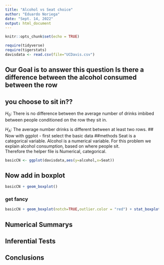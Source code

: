 ```yaml
---
title: "Alcohol vs Seat choice"
author: "Eduardo Noriega"
date: "Sept. 14, 2022"
output: html_document
---
```


```r
knitr::opts_chunk$set(echo = TRUE)
```

```r
require(tidyverse)
require(tigerstats)
davisdata <- read.csv(file="UCDavis.csv")
```
## Our Goal is to answer this question Is there a difference between the alcohol consumed between the row
## you choose to sit in??
$H_0$: There is no difference between the average number of drinks imbibed between people conditioned on the row they sit in. 

$H_A$: The average number drinks is different between at least two rows. 
## Now with ggplot - first select the basic data
##methods
Seat is a categorical variable.
Alcohol is a numerical variable.
For this problem we explain alcohol consumption, based on where people sit.  
Therefore the helper file is Numerical, categorical.

```r
basicCN <- ggplot(davisdata,aes(y=alcohol,x=Seat))
```
## Now add in boxplot

```r
basicCN + geom_boxplot()
```
  
  
### get fancy  

```r
basicCN + geom_boxplot(notch=TRUE,outlier.color = "red") + stat_boxplot(geom ='errorbar') + labs(title="Fancy notch boxplot \n with 2 lines")
```

## Numerical Summarys 

## Inferential Tests

## Conclusions


